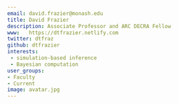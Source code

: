 ```yaml
---
email: david.frazier@monash.edu
title: David Frazier
description: Associate Professor and ARC DECRA Fellow
www:   https://dtfrazier.netlify.com
twitter: dtfraz
github: dtfrazier
interests:
 - simulation-based inference
 - Bayesian computation
user_groups:
- Faculty
- Current
image: avatar.jpg
---
```

